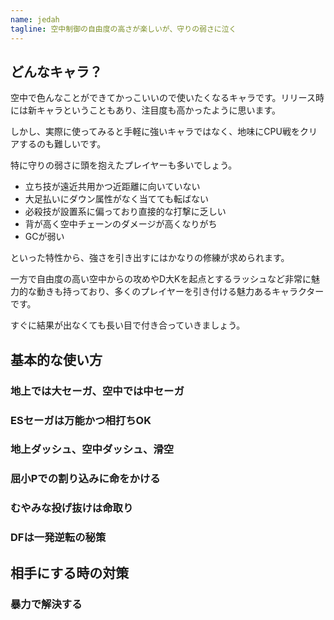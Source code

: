 ```yaml
---
name: jedah
tagline: 空中制御の自由度の高さが楽しいが、守りの弱さに泣く
---
```


## どんなキャラ？

空中で色んなことができてかっこいいので使いたくなるキャラです。リリース時には新キャラということもあり、注目度も高かったように思います。

しかし、実際に使ってみると手軽に強いキャラではなく、地味にCPU戦をクリアするのも難しいです。

特に守りの弱さに頭を抱えたプレイヤーも多いでしょう。

- 立ち技が遠近共用かつ近距離に向いていない
- 大足払いにダウン属性がなく当てても転ばない
- 必殺技が設置系に偏っており直接的な打撃に乏しい
- 背が高く空中チェーンのダメージが高くなりがち
- GCが弱い

といった特性から、強さを引き出すにはかなりの修練が求められます。

一方で自由度の高い空中からの攻めやD大Kを起点とするラッシュなど非常に魅力的な動きも持っており、多くのプレイヤーを引き付ける魅力あるキャラクターです。

すぐに結果が出なくても長い目で付き合っていきましょう。

## 基本的な使い方

### 地上では大セーガ、空中では中セーガ

### ESセーガは万能かつ相打ちOK

### 地上ダッシュ、空中ダッシュ、滑空

### 屈小Pでの割り込みに命をかける

### むやみな投げ抜けは命取り

### DFは一発逆転の秘策

## 相手にする時の対策

### 暴力で解決する
